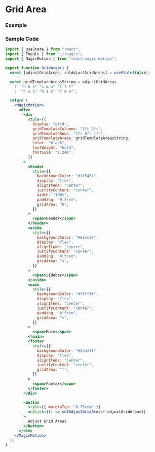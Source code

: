 
# Grid Area

### Example

<GridArea />

### Sample Code

```jsx copy showLineNumbers
import { useState } from "react";
import { Toggle } from "./toggle";
import { MagicMotion } from "react-magic-motion";

export function GridArea() {
  const [adjustGridAreas, setAdjustGridAreas] = useState(false);

  const gridTemplateAreasString = adjustGridAreas
    ? `"h h h" "s m m" "f f f"`
    : `"h s s" "h s s" "f m m"`;

  return (
    <MagicMotion>
      <div>
        <div
          style={{
            display: "grid",
            gridTemplateColumns: "1fr 2fr",
            gridTemplateRows: "1fr 8fr 1fr",
            gridTemplateAreas: gridTemplateAreasString,
            color: "black",
            fontWeight: "bold",
            fontSize: "1.2em",
          }}
        >
          <header
            style={{
              backgroundColor: "#ff5454",
              display: "flex",
              alignItems: "center",
              justifyContent: "center",
              width: "100%",
              padding: "0.5rem",
              gridArea: "h",
            }}
          >
            <span>Header</span>
          </header>
          <aside
            style={{
              backgroundColor: "#61cc9e",
              display: "flex",
              alignItems: "center",
              justifyContent: "center",
              padding: "0.5rem",
              gridArea: "s",
            }}
          >
            <span>Sidebar</span>
          </aside>
          <main
            style={{
              backgroundColor: "#ffffff",
              display: "flex",
              alignItems: "center",
              justifyContent: "center",
              padding: "0.5rem",
              gridArea: "m",
            }}
          >
            <span>Main</span>
          </main>
          <footer
            style={{
              backgroundColor: "#54a3ff",
              display: "flex",
              alignItems: "center",
              justifyContent: "center",
              gridArea: "f",
            }}
          >
            <span>Footer</span>
          </footer>
        </div>

        <button
          style={{ marginTop: "0.75rem" }}
          onClick={() => setAdjustGridAreas(!adjustGridAreas)}
        >
          Adjust Grid Areas
        </button>
      </div>
    </MagicMotion>
  );
}
```
